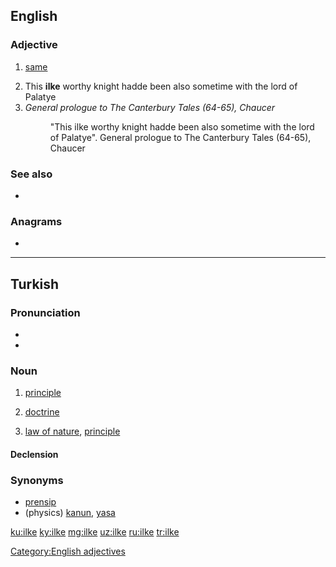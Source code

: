 {{also|İlke}}
==English==

===Adjective===
{{en-adj|-}}

# {{label|en|obsolete}} [[same]]
# This '''ilke''' worthy knight hadde been also sometime with the lord of Palatye 
# ''General prologue to The Canterbury Tales (64-65), Chaucer''
#: {{rfquotek|Geoffrey Chaucer}} "This ilke worthy knight hadde been also sometime with the lord of Palatye". General prologue to The Canterbury Tales (64-65), Chaucer

===See also===
* {{l|en|ilk}}

===Anagrams===
* {{l|en|like}}

----

==Turkish==

===Pronunciation===
* {{IPA|[il.ˈce]|lang=tr}}
* {{hyphenation|il|ke|lang=tr}}

===Noun===
{{tr-noun|yi|ler}}

# [[principle]]
# {{label|tr|philosophy}} [[doctrine]]
# {{label|tr|physics}} [[law of nature]], [[principle]]

====Declension====
{{tr-noun-v|e|d|pred=-|poss=+}}

===Synonyms===

* [[prensip]]
* (physics) [[kanun]], [[yasa]]

[[Category:English adjectives]]

[[ku:ilke]]
[[ky:ilke]]
[[mg:ilke]]
[[uz:ilke]]
[[ru:ilke]]
[[tr:ilke]]